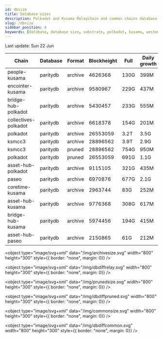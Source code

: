 ```yaml
---
id: dbsize
title: Database sizes
description: Polkadot and Kusama Relaychain and common chains database sizes
slug: /dbsize
sidebar_position: 4
keywords: [database, database size, substrate, polkadot, kusama, westend]
---
```



Last update: Sun 22 Jun

| Chain    | Database   | Format | Blockheight | Full         | Daily growth |
| ------------------------| ----------- | -------- | ------- | ---------- | ----- | 
| people-kusama | paritydb | archive | 4626368 | 130G | 399M |
| encointer-kusama | paritydb | archive | 9580967 | 229G | 437M |
| bridge-hub-polkadot | paritydb | archive | 5430457 | 233G | 555M |
| collectives-polkadot | paritydb | archive | 6618378 | 154G | 201M |
| polkadot | paritydb | archive | 26553059 | 3.2T | 3.5G |
| ksmcc3 | paritydb | archive | 28896562 | 3.9T | 2.9G |
| ksmcc3 | paritydb | pruned | 28896562 | 754G | 950M |
| polkadot | paritydb | pruned | 26553059 | 691G | 1.1G |
| asset-hub-polkadot | paritydb | archive | 9115105 | 321G | 435M |
| paseo | paritydb | archive | 6970876 | 677G | 2.1G |
| coretime-kusama | paritydb | archive | 2963744 | 83G | 252M |
| asset-hub-kusama | paritydb | archive | 9776368 | 308G | 617M |
| bridge-hub-kusama | paritydb | archive | 5974456 | 194G | 415M |
| asset-hub-paseo | paritydb | archive | 2150865 | 61G | 212M |
<object type="image/svg+xml" data="/img/archivesize.svg" width="800" height="300" style={{ border: "none", margin: 0}} />

<object type="image/svg+xml" data="/img/dbdiffrelay.svg" width="800" height="300" style={{ border: "none", margin: 0}} />

<object type="image/svg+xml" data="/img/prunedsize.svg" width="800" height="300" style={{ border: "none", margin: 0}} />

<object type="image/svg+xml" data="/img/dbdiffpruned.svg" width="800" height="300" style={{ border: "none", margin: 0}} />

<object type="image/svg+xml" data="/img/commonsize.svg" width="800" height="300" style={{ border: "none", margin: 0}} />

<object type="image/svg+xml" data="/img/dbdiffcommon.svg" width="800" height="300" style={{ border: "none", margin: 0}} />
